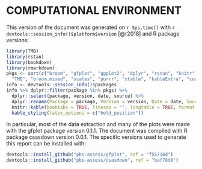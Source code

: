 \clearpage

# COMPUTATIONAL ENVIRONMENT {-}

This version of the document was generated on `r Sys.time()` with
`r devtools::session_info()$platform$version` [@r2018] and R package versions:

```r
library(TMB)
library(rstan)
library(bookdown)
library(rmarkdown)
pkgs <- sort(c("broom", "gfplot", "ggplot2", "dplyr", "rstan", "knitr", "glmmTMB",
  "TMB", "broom.mixed", "scales", "purrr", "xtable", "kableExtra", "cowplot", "csasdown", "bookdown", "rmarkdown"))
info <- devtools::session_info()$packages
info %>% dplyr::filter(package %in% pkgs) %>%
  dplyr::select(package, version, date, source) %>%
  dplyr::rename(Package = package, Version = version, Date = date, Source = source) %>%
  knitr::kable(booktabs = TRUE, linesep = "", longtable = TRUE, format = "pandoc") %>%
  kable_styling(latex_options = c("hold_position"))
```

In particular, most of the data extraction and many of the plots were made with
the gfplot package version 0.1.1. The document was compiled with R package
csasdown version 0.0.1. The specific versions used to generate this report can
be installed with:

```r
devtools::install_github("pbs-assess/gfplot", ref = "f55710d")
devtools::install_github("pbs-assess/csasdown", ref = "baf78d8")
```

\clearpage

